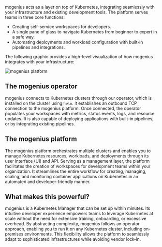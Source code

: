 ﻿---
sidebar_position: 5
---

mogenius acts as a layer on top of Kubernetes, integrating seamlessly with your infrastructure and existing development tools. The platform serves teams in three core functions:
- Creating self-service workspaces for developers.
- A single pane of glass to navigate Kubernetes from beginner to expert in a safe way.
- Automating deployments and workload configuration with built-in pipelines and integrations.

The following graphic provides a high-level visualization of how mogenius integrates with your infrastructure:

![mogenius platform](https://imagedelivery.net/T7YEW5IAgZJ0dY4-LDTpyQ/8acd32ec-56e3-4c7e-daca-b80ab7357200/jpeg)

## The mogenius operator
mogenius connects to Kubernetes clusters through our operator, which is installed on the cluster using `helm`. It establishes an outbound TCP connection to the mogenius platform. Once connected, the operator populates your workspaces with metrics, status events, logs, and resource updates. It is also capable of deploying applications with built-in pipelines, or by integrating existing pipelines.

## The mogenius platform
The mogenius platform orchestrates multiple clusters and enables you to manage Kubernetes resources, workloads, and deployments through its user interface (UI) and API. Serving as a management layer, the platform facilitates the creation of workspaces for development teams within your organization. It streamlines the entire workflow for creating, managing, scaling, and monitoring container applications on Kubernetes in an automated and developer-friendly manner. 

## What makes this powerful?
mogenius is a Kubernetes Manager that can be set up within minutes. Its intuitive developer experience empowers teams to leverage Kubernetes at scale without the need for extensive training, onboarding, or excessive overhead. By abstracting complexity, mogenius follows an operator approach, enabling you to run it on any Kubernetes cluster, including on-premises environments. This flexibility allows the platform to seamlessly adapt to sophisticated infrastructures while avoiding vendor lock-in.
